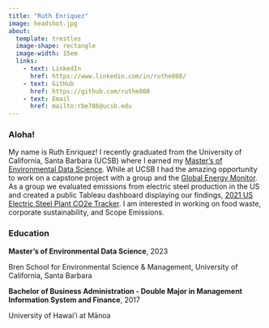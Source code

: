 ```yaml
---
title: "Ruth Enriquez"
image: headshot.jpg
about:
  template: trestles
  image-shape: rectangle
  image-width: 15em
  links:
    - text: LinkedIn
      href: https://www.linkedin.com/in/ruthe808/
    - text: GitHub
      href: https://github.com/ruthe808
    - text: Email
      href: mailto:rbe786@ucsb.edu
---
```


### Aloha!

My name is Ruth Enriquez! I recently graduated from the University of California, Santa Barbara (UCSB) where I earned my [Master's of Environmental Data Science](https://bren.ucsb.edu/masters-programs/master-environmental-data-science). While at UCSB I had the amazing opportunity to work on a capstone project with a group and the [Global Energy Monitor](https://globalenergymonitor.org/). As a group we evaluated emissions from electric steel production in the US and created a public Tableau dashboard displaying our findings, [2021 US Electric Steel Plant CO2e Tracker](https://public.tableau.com/app/profile/steel.tracker/viz/2021USElectricSteelPlantCo2eTracker/EAFTotalPlantEmissions). I am interested in working on food waste, corporate sustainability, and Scope Emissions.

### Education

<p class="custom-subtitle">

**Master's of Environmental Data Science**, 2023

</p>

<p class="custom-subtitle2">

Bren School for Environmental Science & Management, University of California, Santa Barbara

</p>

<p class="custom-subtitle">

**Bachelor of Business Administration - Double Major in Management Information System and Finance**, 2017

</p>

<p class="custom-subtitle2">

University of Hawai’i at Mānoa

</p>